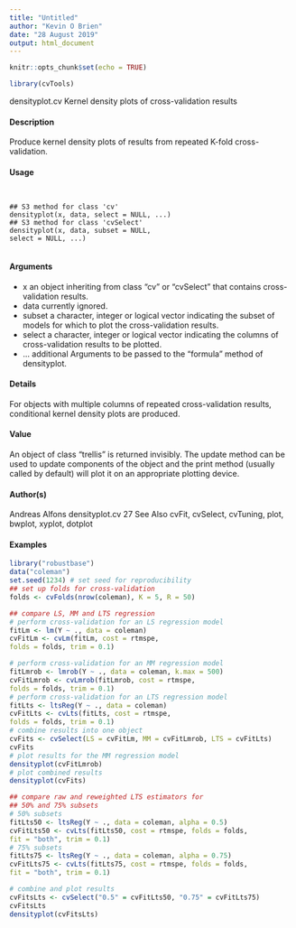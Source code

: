```yaml
---
title: "Untitled"
author: "Kevin O Brien"
date: "28 August 2019"
output: html_document
---
```


```r
knitr::opts_chunk$set(echo = TRUE)

library(cvTools)
```

densityplot.cv Kernel density plots of cross-validation results

#### Description 

Produce kernel density plots of results from repeated K-fold cross-validation.

#### Usage 
<pre><code>

## S3 method for class 'cv'
densityplot(x, data, select = NULL, ...)
## S3 method for class 'cvSelect'
densityplot(x, data, subset = NULL,
select = NULL, ...)

</code></pre>
#### Arguments 

* x an object inheriting from class "cv" or "cvSelect" that contains cross-validation results.
* data currently ignored.
* subset a character, integer or logical vector indicating the subset of models for which to plot the cross-validation results.
* select a character, integer or logical vector indicating the columns of cross-validation results to be plotted.
* ... additional  Arguments to be passed to the "formula" method of densityplot.

#### Details 

For objects with multiple columns of repeated cross-validation results, conditional kernel density
plots are produced.

#### Value
An object of class "trellis" is returned invisibly. The update method can be used to update components
of the object and the print method (usually called by default) will plot it on an appropriate
plotting device.

#### Author(s)
Andreas Alfons
densityplot.cv 27
See Also
cvFit, cvSelect, cvTuning, plot, bwplot, xyplot, dotplot

#### Examples 
```r

library("robustbase")
data("coleman")
set.seed(1234) # set seed for reproducibility
## set up folds for cross-validation
folds <- cvFolds(nrow(coleman), K = 5, R = 50)
```

```r
## compare LS, MM and LTS regression
# perform cross-validation for an LS regression model
fitLm <- lm(Y ~ ., data = coleman)
cvFitLm <- cvLm(fitLm, cost = rtmspe,
folds = folds, trim = 0.1)
```

```r
# perform cross-validation for an MM regression model
fitLmrob <- lmrob(Y ~ ., data = coleman, k.max = 500)
cvFitLmrob <- cvLmrob(fitLmrob, cost = rtmspe,
folds = folds, trim = 0.1)
# perform cross-validation for an LTS regression model
fitLts <- ltsReg(Y ~ ., data = coleman)
cvFitLts <- cvLts(fitLts, cost = rtmspe,
folds = folds, trim = 0.1)
# combine results into one object
cvFits <- cvSelect(LS = cvFitLm, MM = cvFitLmrob, LTS = cvFitLts)
cvFits
# plot results for the MM regression model
densityplot(cvFitLmrob)
# plot combined results
densityplot(cvFits)
```

```r
## compare raw and reweighted LTS estimators for
## 50% and 75% subsets
# 50% subsets
fitLts50 <- ltsReg(Y ~ ., data = coleman, alpha = 0.5)
cvFitLts50 <- cvLts(fitLts50, cost = rtmspe, folds = folds,
fit = "both", trim = 0.1)
# 75% subsets
fitLts75 <- ltsReg(Y ~ ., data = coleman, alpha = 0.75)
cvFitLts75 <- cvLts(fitLts75, cost = rtmspe, folds = folds,
fit = "both", trim = 0.1)

# combine and plot results
cvFitsLts <- cvSelect("0.5" = cvFitLts50, "0.75" = cvFitLts75)
cvFitsLts
densityplot(cvFitsLts)
```
